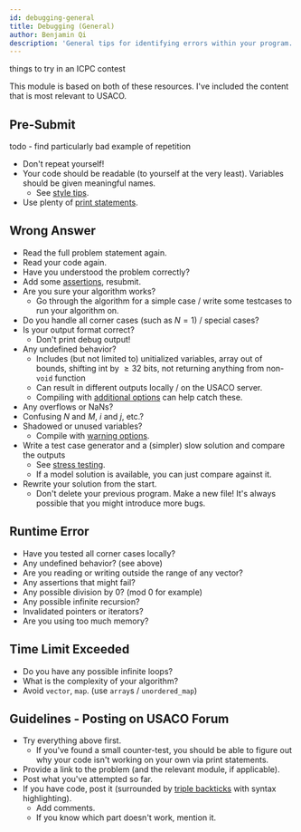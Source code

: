 ```yaml
---
id: debugging-general
title: Debugging (General)
author: Benjamin Qi
description: 'General tips for identifying errors within your program.'
---
```


<Resources>
	<Resource source="KACTL" title="Troubleshooting" url="https://github.com/kth-competitive-programming/kactl/blob/master/content/contest/troubleshoot.txt" starred>
		things to try in an ICPC contest
	</Resource>
	<Resource
		source="Errichto"
		title="Asking for help FAQ"
		url="https://codeforces.com/blog/entry/64993"
		starred
	>
	</Resource>
</Resources>

This module is based on both of these resources. I've included the content that is most relevant to USACO.

## Pre-Submit

<IncompleteSection>

todo - find particularly bad example of repetition

</IncompleteSection>

 - Don't repeat yourself!
 - Your code should be readable (to yourself at the very least). Variables should be given meaningful names.
   - See [style tips](/general/debugging-lang#style).
 - Use plenty of [print statements](/general/debugging-lang#printing-variable).

## Wrong Answer

 - Read the full problem statement again.
 - Read your code again.
 - Have you understood the problem correctly?
 - Add some [assertions](/general/debugging-lang#assertions--warnings), resubmit.
 - Are you sure your algorithm works? 
   - Go through the algorithm for a simple case / write some testcases to run your algorithm on.
 - Do you handle all corner cases (such as $N=1$) / special cases?
 - Is your output format correct? 
   - Don't print debug output!
 - Any undefined behavior?
   - Includes (but not limited to) unitialized variables, array out of bounds, shifting int by $\ge 32$ bits, not returning anything from non-`void` function
   - Can result in different outputs locally / on the USACO server.
   - Compiling with [additional options](general/debugging-lang#other-options) can help catch these.
 - Any overflows or NaNs?
 - Confusing $N$ and $M$, $i$ and $j$, etc.?
 - Shadowed or unused variables?
   - Compile with [warning options](general/debugging-lang#warning-options).
 - Write a test case generator and a (simpler) slow solution and compare the outputs 
   - See [stress testing](general/debugging-lang#stress-testing).
   - If a model solution is available, you can just compare against it.
 - Rewrite your solution from the start.
   - Don't delete your previous program. Make a new file! It's always possible that you might introduce more bugs.

## Runtime Error

 - Have you tested all corner cases locally?
 - Any undefined behavior? (see above)
 - Are you reading or writing outside the range of any vector?
 - Any assertions that might fail?
 - Any possible division by 0? (mod 0 for example)
 - Any possible infinite recursion?
 - Invalidated pointers or iterators?
 - Are you using too much memory?

## Time Limit Exceeded

 - Do you have any possible infinite loops?
 - What is the complexity of your algorithm?
 - Avoid `vector`, `map`. (use `array`s / `unordered_map`)

## Guidelines - Posting on USACO Forum

 - Try everything above first.
   - If you've found a small counter-test, you should be able to figure out why your code isn't working on your own via print statements.
 - Provide a link to the problem (and the relevant module, if applicable).
 - Post what you've attempted so far.
 - If you have code, post it (surrounded by [triple backticks](https://www.markdownguide.org/extended-syntax/#fenced-code-blocks) with syntax highlighting).
   - Add comments. 
   - If you know which part doesn't work, mention it.